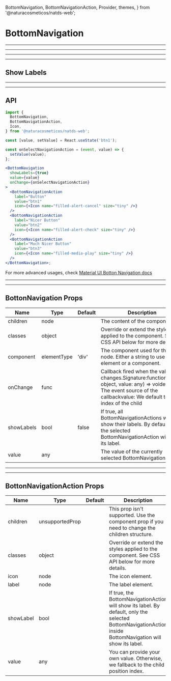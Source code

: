   BottomNavigation,
  BottomNavigationAction,
  Provider,
  themes,
} from '@naturacosmeticos/natds-web';

# BottomNavigation

---

---

---

---

## Show Labels

<Provider theme={themes.natura.light}>
  <ComponentWithLabel componentList={showLabels} />
</Provider>

---

---

## API

```jsx highlight-line="2"
import {
  BottomNavigation,
  BottomNavigationAction,
  Icon,
} from '@naturacosmeticos/natds-web';

const [value, setValue] = React.useState('btn1');

const onSelectNavigationAction = (event, value) => {
  setValue(value);
};

<BottomNavigation
  showLabels={true}
  value={value}
  onChange={onSelectNavigationAction}
>
  <BottomNavigationAction
    label="Button"
    value="btn1"
    icon={<Icon name="filled-alert-cancel" size="tiny" />}
  />
  <BottomNavigationAction
    label="Nicer Button"
    value="btn2"
    icon={<Icon name="filled-alert-check" size="tiny" />}
  />
  <BottomNavigationAction
    label="Much Nicer Button"
    value="btn3"
    icon={<Icon name="filled-media-play" size="tiny" />}
  />
</BottomNavigation>;
```

For more advanced usages, check [Material UI Botton Navigation docs](https://material-ui.com/components/bottom-navigation/)

---

---

## BottonNavigation Props

| Name       | Type        | Default | Description                                                                                                                                                                   |
| ---------- | ----------- | ------- | ----------------------------------------------------------------------------------------------------------------------------------------------------------------------------- |
| children   | node        |         | The content of the component.                                                                                                                                                 |
| classes    | object      |         | Override or extend the styles applied to the component. See CSS API below for more details.                                                                                   |
| component  | elementType | 'div'   | The component used for the root node. Either a string to use a DOM element or a component.                                                                                    |
| onChange   | func        |         | Callback fired when the value changes.Signature:function(event: object, value: any) => voidevent: The event source of the callbackvalue: We default to the index of the child |
| showLabels | bool        | false   | If true, all BottomNavigationActions will show their labels. By default, only the selected BottomNavigationAction will show its label.                                        |
| value      | any         |         | The value of the currently selected BottomNavigationAction.                                                                                                                   |

---

---

## BottonNavigationAction Props

| Name      | Type            | Default | Description                                                                                                                                                |
| --------- | --------------- | ------- | ---------------------------------------------------------------------------------------------------------------------------------------------------------- |
| children  | unsupportedProp |         | This prop isn't supported. Use the component prop if you need to change the children structure.                                                            |
| classes   | object          |         | Override or extend the styles applied to the component. See CSS API below for more details.                                                                |
| icon      | node            |         | The icon element.                                                                                                                                          |
| label     | node            |         | The label element.                                                                                                                                         |
| showLabel | bool            |         | If true, the BottomNavigationAction will show its label. By default, only the selected BottomNavigationAction inside BottomNavigation will show its label. |
| value     | any             |         | You can provide your own value. Otherwise, we fallback to the child position index.                                                                        |
